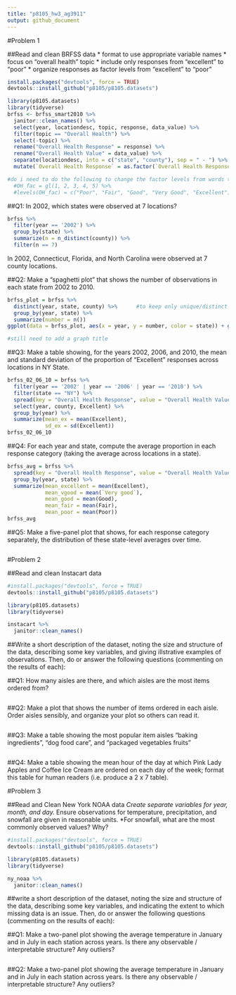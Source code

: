 ```yaml
---
title: "p8105_hw3_ag3911"
output: github_document
---
```


#Problem 1

##Read and clean BRFSS data
* format to use appropriate variable names
* focus on "overall health" topic
* include only responses from "excellent" to "poor"
* organize responses as factor levels from "excellent" to "poor"
```r
install.packages("devtools", force = TRUE)
devtools::install_github("p8105/p8105.datasets")

library(p8105.datasets)
library(tidyverse)
brfss <- brfss_smart2010 %>%
  janitor::clean_names() %>%
  select(year, locationdesc, topic, response, data_value) %>%
  filter(topic == "Overall Health") %>% 
  select(-topic) %>%
  rename("Overall Health Response" = response) %>%
  rename("Overall Health Value" = data_value) %>%
  separate(locationdesc, into = c("state", "county"), sep = " - ") %>% 
  mutate(`Overall Health Response` = as.factor(`Overall Health Response`)) 

#do i need to do the following to change the factor levels from words to numbers? 
  #OH_fac = gl(1, 2, 3, 4, 5) %>%
  #levels(OH_fac) = c("Poor", "Fair", "Good", "Very Good", "Excellent")
```

##Q1: In 2002, which states were observed at 7 locations?

```r
brfss %>%
  filter(year == '2002') %>%
  group_by(state) %>%
  summarize(n = n_distinct(county)) %>%
  filter(n == 7)
```
In 2002, Connecticut, Florida, and North Carolina were observed at 7 county locations. 

##Q2: Make a “spaghetti plot” that shows the number of observations in each state from 2002 to 2010.

```r
brfss_plot = brfss %>%
  distinct(year, state, county) %>%      #to keep only unique/distinct rows 
  group_by(year, state) %>%
  summarize(number = n())
ggplot(data = brfss_plot, aes(x = year, y = number, color = state)) + geom_line()

#still need to add a graph title 
```


##Q3: Make a table showing, for the years 2002, 2006, and 2010, the mean and standard deviation of the proportion of “Excellent” responses across locations in NY State.
```r
brfss_02_06_10 = brfss %>%
  filter(year == '2002' | year == '2006' | year == '2010') %>%
  filter(state == "NY") %>%
  spread(key = "Overall Health Response", value = "Overall Health Value") %>% 
  select(year, county, Excellent) %>% 
  group_by(year) %>%
  summarize(mean_ex = mean(Excellent), 
            sd_ex = sd(Excellent))
brfss_02_06_10
```

##Q4: For each year and state, compute the average proportion in each response category (taking the average across locations in a state). 

```r
brfss_avg = brfss %>%
  spread(key = "Overall Health Response", value = "Overall Health Value") %>% 
  group_by(year, state) %>%
  summarize(mean_excellent = mean(Excellent), 
            mean_vgood = mean(`Very good`),
            mean_good = mean(Good),
            mean_fair = mean(Fair),
            mean_poor = mean(Poor))
brfss_avg
```

##Q5: Make a five-panel plot that shows, for each response category separately, the distribution of these state-level averages over time.

```r

```

#Problem 2

##Read and clean Instacart data
```r
#install.packages("devtools", force = TRUE)
devtools::install_github("p8105/p8105.datasets")

library(p8105.datasets)
library(tidyverse)

instacart %>%
  janitor::clean_names()
```

##Write a short description of the dataset, noting the size and structure of the data, describing some key variables, and giving illstrative examples of observations. Then, do or answer the following questions (commenting on the results of each):



##Q1: How many aisles are there, and which aisles are the most items ordered from?

```r
```

##Q2: Make a plot that shows the number of items ordered in each aisle. Order aisles sensibly, and organize your plot so others can read it.

```r
```

##Q3: Make a table showing the most popular item aisles “baking ingredients”, “dog food care”, and “packaged vegetables fruits”
```r
```

##Q4: Make a table showing the mean hour of the day at which Pink Lady Apples and Coffee Ice Cream are ordered on each day of the week; format this table for human readers (i.e. produce a 2 x 7 table).


#Problem 3

##Read and Clean New York NOAA data 
*Create separate variables for year, month, and day. 
*Ensure observations for temperature, precipitation, and snowfall are given in reasonable units. 
*For snowfall, what are the most commonly observed values? Why?
```r
#install.packages("devtools", force = TRUE)
devtools::install_github("p8105/p8105.datasets")

library(p8105.datasets)
library(tidyverse)

ny_noaa %>% 
  janitor::clean_names()
```

##write a short description of the dataset, noting the size and structure of the data, describing some key variables, and indicating the extent to which missing data is an issue. Then, do or answer the following questions (commenting on the results of each):



##Q1: Make a two-panel plot showing the average temperature in January and in July in each station across years. Is there any observable / interpretable structure? Any outliers?
```r
```

##Q2: Make a two-panel plot showing the average temperature in January and in July in each station across years. Is there any observable / interpretable structure? Any outliers?
```r
```

